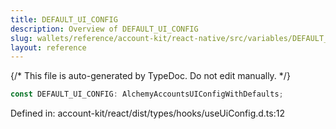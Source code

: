 ```yaml
---
title: DEFAULT_UI_CONFIG
description: Overview of DEFAULT_UI_CONFIG
slug: wallets/reference/account-kit/react-native/src/variables/DEFAULT_UI_CONFIG
layout: reference
---
```


{/* This file is auto-generated by TypeDoc. Do not edit manually. */}

```ts
const DEFAULT_UI_CONFIG: AlchemyAccountsUIConfigWithDefaults;
```

Defined in: account-kit/react/dist/types/hooks/useUiConfig.d.ts:12
